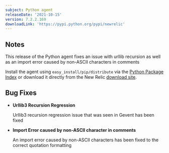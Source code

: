 ```yaml
---
subject: Python agent
releaseDate: '2021-10-15'
version: 7.2.2.169
downloadLink: 'https://pypi.python.org/pypi/newrelic'
---
```


## Notes

This release of the Python agent fixes an issue with urllib recursion as well as an import error caused by non-ASCII characters in comments

Install the agent using `easy_install/pip/distribute` via the [Python Package Index](https://pypi.python.org/pypi/newrelic) or download it directly from the New Relic [download site](http://download.newrelic.com/python_agent/release).

## Bug Fixes

* **Urllib3 Recursion Regression**

  Urllib3 recursion regression issue that was seen in Gevent has been fixed

* **Import Error caused by non-ASCII character in comments**

  An import error caused by non-ASCII characters has been fixed to the correct quotation formatting

